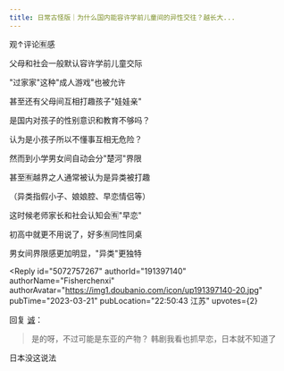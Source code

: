 ```yaml
---
title: 日常古怪版｜为什么国内能容许学前儿童间的异性交往？越长大...
---
```



<Forum groupName="古怪问题研究中心" groupUrl="https://www.douban.com/group/philosophasters/" archivedAt="2025-05-16T14:40:12.234Z">
  <Post
    id="285258351"
    title="日常古怪版｜为什么国内能容许学前儿童间的异性交往？越长大..."
    url="https://www.douban.com/group/topic/285258351/?_spm_id=MjA4NDU3Njky"
    pubTime="2024-03-26"
    highlightUserId="191397140"
  >


观↑评论🈶感

父母和社会一般默认容许学前儿童交际

"过家家"这种"成人游戏"也被允许

甚至还有父母间互相打趣孩子"娃娃亲"

是国内对孩子的性别意识和教育不够吗？

认为是小孩子所以不懂事互相无危险？

然而到小学男女间自动会分"楚河"界限

甚至🈶越界之人通常被认为是异类被打趣

（异类指假小子、娘娘腔、早恋情侣等）

这时候老师家长和社会认知会🈶"早恋"

初高中就更不用说了，好多🈶同性同桌

男女间界限感更加明显，"异类"更独特

<Reply
  id="5072757267"
  authorId="191397140"
  authorName="Fisherchenxi"
  authorAvatar="https://img1.doubanio.com/icon/up191397140-20.jpg"
  pubTime="2023-03-21"
  pubLocation="22:50:43 江苏"
  upvotes={2}
>
回复 [诚](https://www.douban.com/people/208457692/)：
> 是的呀，不过可能是东亚的产物？ 韩剧我看也抓早恋，日本就不知道了

日本没这说法
</Reply>
  </Post>
</Forum>
